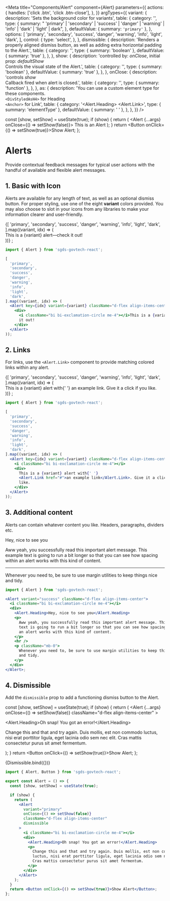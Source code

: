 
<Meta
  title="Components/Alert"
  component={Alert}
  parameters={{
    actions: {
      handles: ['click .btn', 'click .btn-close'],
    },
  }}
  argTypes={{
    variant: {
      description: 'Sets the background color for variants',
      table: {
        category: '<Alert>',
        type: {
          summary:
            " 'primary' | 'secondary' | 'success' | 'danger' | 'warning' | 'info' | 'dark' | 'light' | dark",
        },
        defaultValue: { summary: `'primary'` },
      },
      options: [
        'primary',
        'secondary',
        'success',
        'danger',
        'warning',
        'info',
        'light',
        'dark',
      ],
      control: {
        type: 'select',
      },
    },
    dismissible: {
      description:
        'Renders a properly aligned dismiss button, as well as adding extra horizontal padding to the Alert.',
      table: {
        category: '<Alert>',
        type: { summary: 'boolean' },
        defaultValue: { summary: 'true' },
      },
    },
    show: {
      description:
        'controlled by: *onClose*, initial prop: *defaultShow* <br/> Controls the visual state of the Alert.',
      table: {
        category: '<Alert>',
        type: { summary: 'boolean' },
        defaultValue: { summary: 'true' },
      },
    },
    onClose: {
      description: 'controls *show* <br/> Callback fired when alert is closed.',
      table: {
        category: '<Alert>',
        type: { summary: 'function' },
      },
    },
    as: {
      description:
        'You can use a custom element type for these components. <br/> `<DivStyledAsH4>` for Heading <br/> `<Anchor>` for Link',
      table: {
        category: '<Alert.Heading> <Alert.Link>',
        type: { summary: 'elementType' },
        defaultValue: { summary: '<DivStyledAsH4> <Anchor>' },
      },
    },
  }}
/>

  const [show, setShow] = useState(true);
  if (show) {
    return (
      <Alert {...args} onClose={() => setShow(false)}>
        <i className="bi bi-info-circle flex-shrink-0 me-4"></i>
        This is an Alert
      </Alert>
    );
  }
  return <Button onClick={() => setShow(true)}>Show Alert</Button>;
};

# Alerts

Provide contextual feedback messages for typical user actions with the handful of available and flexible alert messages.

## 1. Basic with Icon

Alerts are available for any length of text, as well as an optional dismiss button. For proper styling, use one of the eight **variant** colors provided.
You may also choose to slot in your icons from any libraries to make your information clearer and user-friendly.

<Canvas>
  <Story name="Basic with Icon">
    {[
      'primary',
      'secondary',
      'success',
      'danger',
      'warning',
      'info',
      'light',
      'dark',
    ].map((variant, idx) => (
      <Alert key={idx} variant={variant} className="d-flex align-items-center">
        <div>
          <i className="bi bi-exclamation-circle me-4"></i>This is a {variant} alert—check
          it out!
        </div>
      </Alert>
    ))}
    ;
  </Story>
</Canvas>

```jsx
import { Alert } from 'sgds-govtech-react';

[
  'primary',
  'secondary',
  'success',
  'danger',
  'warning',
  'info',
  'light',
  'dark',
].map((variant, idx) => (
  <Alert key={idx} variant={variant} className="d-flex align-items-center">
    <div>
      <i className="bi bi-exclamation-circle me-4"></i>This is a {variant} alert—check
      it out!
    </div>
  </Alert>
));
```

## 2. Links

For links, use the `<Alert.Link>` component to provide matching colored links within any alert.

<Canvas>
  <Story name="Links">
    {[
      'primary',
      'secondary',
      'success',
      'danger',
      'warning',
      'info',
      'light',
      'dark',
    ].map((variant, idx) => (
      <Alert key={idx} variant={variant} className="d-flex align-items-center">
        <i className="bi bi-exclamation-circle me-4"></i>
        <div>
          This is a {variant} alert with{' '}
          <Alert.Link href="#">an example link</Alert.Link>. Give it a click if
          you like.
        </div>
      </Alert>
    ))}
    ;
  </Story>
</Canvas>

```jsx
import { Alert } from 'sgds-govtech-react';

[
  'primary',
  'secondary',
  'success',
  'danger',
  'warning',
  'info',
  'light',
  'dark',
].map((variant, idx) => (
  <Alert key={idx} variant={variant} className="d-flex align-items-center">
    <i className="bi bi-exclamation-circle me-4"></i>
    <div>
      This is a {variant} alert with{' '}
      <Alert.Link href="#">an example link</Alert.Link>. Give it a click if you
      like.
    </div>
  </Alert>
));
```

## 3. Additional content

Alerts can contain whatever content you like. Headers, paragraphs, dividers etc.

<Canvas>
  <Story name="Additional Content">
    <Alert variant="success" className="d-flex align-items-center">
      <i className="bi bi-exclamation-circle me-4"></i>
      <div>
        <Alert.Heading>Hey, nice to see you</Alert.Heading>
        <p>
          Aww yeah, you successfully read this important alert message. This
          example text is going to run a bit longer so that you can see how
          spacing within an alert works with this kind of content.
        </p>
        <hr />
        <p className="mb-0">
          Whenever you need to, be sure to use margin utilities to keep things
          nice and tidy.
        </p>
      </div>
    </Alert>
  </Story>
</Canvas>

```jsx
import { Alert } from 'sgds-govtech-react';

<Alert variant="success" className="d-flex align-items-center">
  <i className="bi bi-exclamation-circle me-4"></i>
  <div>
    <Alert.Heading>Hey, nice to see you</Alert.Heading>
    <p>
      Aww yeah, you successfully read this important alert message. This example
      text is going to run a bit longer so that you can see how spacing within
      an alert works with this kind of content.
    </p>
    <hr />
    <p className="mb-0">
      Whenever you need to, be sure to use margin utilities to keep things nice
      and tidy.
    </p>
  </div>
</Alert>;
```

## 4. Dismissible

Add the `dismissible` prop to add a functioning dismiss button to the Alert.

  const [show, setShow] = useState(true);
  if (show) {
    return (
      <Alert
        {...args}
        onClose={() => setShow(false)}
        className="d-flex align-items-center"
      >
        <i className="bi bi-exclamation-circle me-4"></i>
        <div>
          <Alert.Heading>Oh snap! You got an error!</Alert.Heading>
          <p>
            Change this and that and try again. Duis mollis, est non commodo
            luctus, nisi erat porttitor ligula, eget lacinia odio sem nec elit.
            Cras mattis consectetur purus sit amet fermentum.
          </p>
        </div>
      </Alert>
    );
  }
  return <Button onClick={() => setShow(true)}>Show Alert</Button>;
};

<Canvas>
  <Story
    name="Dismissible"
    args={{ variant: 'primary', dismissible: true, show: true }}
  >
    {Dismissible.bind({})}
  </Story>
</Canvas>

```jsx
import { Alert, Button } from 'sgds-govtech-react';

export const Alert = () => {
  const [show, setShow] = useState(true);

  if (show) {
    return (
      <Alert
        variant="primary"
        onClose={() => setShow(false)}
        className="d-flex align-items-center"
        dismissible
      >
        <i className="bi bi-exclamation-circle me-4"></i>
        <div>
          <Alert.Heading>Oh snap! You got an error!</Alert.Heading>
          <p>
            Change this and that and try again. Duis mollis, est non commodo
            luctus, nisi erat porttitor ligula, eget lacinia odio sem nec elit.
            Cras mattis consectetur purus sit amet fermentum.
          </p>
        </div>
      </Alert>
    );
  }
  return <Button onClick={() => setShow(true)}>Show Alert</Button>;
};
```
